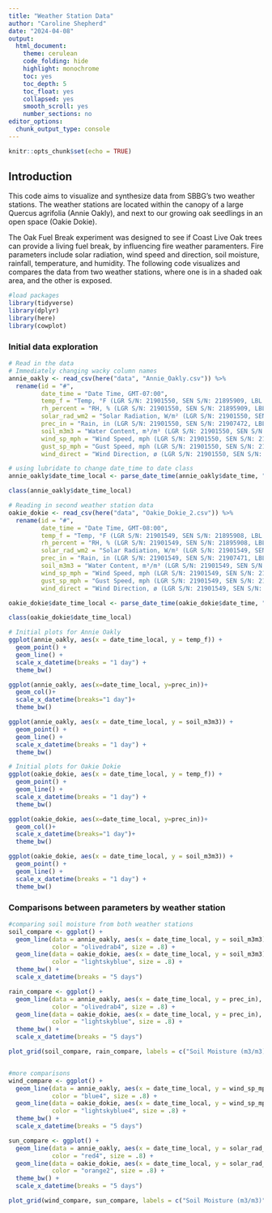 ```yaml
---
title: "Weather Station Data"
author: "Caroline Shepherd"
date: "2024-04-08"
output:
  html_document:
    theme: cerulean
    code_folding: hide
    highlight: monochrome
    toc: yes
    toc_depth: 5
    toc_float: yes
    collapsed: yes
    smooth_scroll: yes
    number_sections: no
editor_options:
  chunk_output_type: console
---
```


```r
knitr::opts_chunk$set(echo = TRUE)
```


## Introduction
This code aims to visualize and synthesize data from SBBG's two weather stations. The weather stations are located within the canopy of a large Quercus agrifolia (Annie Oakly), and next to our growing oak seedlings in an open space (Oakie Dokie). 

The Oak Fuel Break experiment was designed to see if Coast Live Oak trees can provide a living fuel break, by influencing fire weather paramenters. Fire parameters include solar radiation, wind speed and direction, soil moisture, rainfall, temperature, and humidity. The following code visualizes and compares the data from two weather stations, where one is in a shaded oak area, and the other is exposed. 

```r

#load packages
library(tidyverse)
library(dplyr)
library(here)
library(cowplot)

```

### Initial data exploration
```r

# Read in the data
# Immediately changing wacky column names
annie_oakly <- read_csv(here("data", "Annie_Oakly.csv")) %>% 
  rename(id = "#",
         date_time = "Date Time, GMT-07:00",
         temp_f = "Temp, °F (LGR S/N: 21901550, SEN S/N: 21895909, LBL: Temperature)",
         rh_percent = "RH, % (LGR S/N: 21901550, SEN S/N: 21895909, LBL: RH)",
         solar_rad_wm2 = "Solar Radiation, W/m² (LGR S/N: 21901550, SEN S/N: 21903642, LBL: Solar Radiation)",
         prec_in = "Rain, in (LGR S/N: 21901550, SEN S/N: 21907472, LBL: Rain)",
         soil_m3m3 = "Water Content, m³/m³ (LGR S/N: 21901550, SEN S/N: 21907600, LBL: Water Content)",
         wind_sp_mph = "Wind Speed, mph (LGR S/N: 21901550, SEN S/N: 21907851, LBL: Wind Speed)",
         gust_sp_mph = "Gust Speed, mph (LGR S/N: 21901550, SEN S/N: 21907851, LBL: Gust Speed)",
         wind_direct = "Wind Direction, ø (LGR S/N: 21901550, SEN S/N: 21907851, LBL: Wind Direction)") 

# using lubridate to change date_time to date class
annie_oakly$date_time_local <- parse_date_time(annie_oakly$date_time, "mdy HM")

class(annie_oakly$date_time_local)

# Reading in second weather station data
oakie_dokie <- read_csv(here("data", "Oakie_Dokie_2.csv")) %>%
  rename(id = "#",
         date_time = "Date Time, GMT-08:00",
         temp_f = "Temp, °F (LGR S/N: 21901549, SEN S/N: 21895908, LBL: Temp)",
         rh_percent = "RH, % (LGR S/N: 21901549, SEN S/N: 21895908, LBL: RH)",
         solar_rad_wm2 = "Solar Radiation, W/m² (LGR S/N: 21901549, SEN S/N: 21903641, LBL: Solar Radiation)",
         prec_in = "Rain, in (LGR S/N: 21901549, SEN S/N: 21907471, LBL: Rain)",
         soil_m3m3 = "Water Content, m³/m³ (LGR S/N: 21901549, SEN S/N: 21900338, LBL: Water Content)",
         wind_sp_mph = "Wind Speed, mph (LGR S/N: 21901549, SEN S/N: 21907852, LBL: Wind Speed)",
         gust_sp_mph = "Gust Speed, mph (LGR S/N: 21901549, SEN S/N: 21907852, LBL: Gust Speed)",
         wind_direct = "Wind Direction, ø (LGR S/N: 21901549, SEN S/N: 21907852, LBL: Wind Direction)")

oakie_dokie$date_time_local <- parse_date_time(oakie_dokie$date_time, "mdy HM")

class(oakie_dokie$date_time_local)

# Initial plots for Annie Oakly
ggplot(annie_oakly, aes(x = date_time_local, y = temp_f)) +
  geom_point() +
  geom_line() +
  scale_x_datetime(breaks = "1 day") +
  theme_bw()

ggplot(annie_oakly, aes(x=date_time_local, y=prec_in))+
  geom_col()+
  scale_x_datetime(breaks="1 day")+
  theme_bw()

ggplot(annie_oakly, aes(x = date_time_local, y = soil_m3m3)) +
  geom_point() +
  geom_line() +
  scale_x_datetime(breaks = "1 day") +
  theme_bw()

# Initial plots for Oakie Dokie
ggplot(oakie_dokie, aes(x = date_time_local, y = temp_f)) +
  geom_point() +
  geom_line() +
  scale_x_datetime(breaks = "1 day") +
  theme_bw()

ggplot(oakie_dokie, aes(x=date_time_local, y=prec_in))+
  geom_col()+
  scale_x_datetime(breaks="1 day")+
  theme_bw()

ggplot(oakie_dokie, aes(x = date_time_local, y = soil_m3m3)) +
  geom_point() +
  geom_line() +
  scale_x_datetime(breaks = "1 day") +
  theme_bw()

```


### Comparisons between parameters by weather station
```r
#comparing soil moisture from both weather stations
soil_compare <- ggplot() +
  geom_line(data = annie_oakly, aes(x = date_time_local, y = soil_m3m3),
            color = "olivedrab4", size = .8) +
  geom_line(data = oakie_dokie, aes(x = date_time_local, y = soil_m3m3),
            color = "lightskyblue", size = .8) +
  theme_bw() +
  scale_x_datetime(breaks = "5 days") 

rain_compare <- ggplot() +
  geom_line(data = annie_oakly, aes(x = date_time_local, y = prec_in),
            color = "olivedrab4", size = .8) +
  geom_line(data = oakie_dokie, aes(x = date_time_local, y = prec_in),
            color = "lightskyblue", size = .8) +
  theme_bw() +
  scale_x_datetime(breaks = "5 days") 

plot_grid(soil_compare, rain_compare, labels = c("Soil Moisture (m3/m3)", "Precipitation (in)"), label_size = 10)


#more comparisons
wind_compare <- ggplot() +
  geom_line(data = annie_oakly, aes(x = date_time_local, y = wind_sp_mph),
            color = "blue4", size = .8) +
  geom_line(data = oakie_dokie, aes(x = date_time_local, y = wind_sp_mph),
            color = "lightskyblue4", size = .8) +
  theme_bw() +
  scale_x_datetime(breaks = "5 days") 

sun_compare <- ggplot() +
  geom_line(data = annie_oakly, aes(x = date_time_local, y = solar_rad_wm2),
            color = "red4", size = .8) +
  geom_line(data = oakie_dokie, aes(x = date_time_local, y = solar_rad_wm2),
            color = "orange2", size = .8) +
  theme_bw() +
  scale_x_datetime(breaks = "5 days") 

plot_grid(wind_compare, sun_compare, labels = c("Soil Moisture (m3/m3)", "Precipitation (in)"), label_size = 10)
  
```




